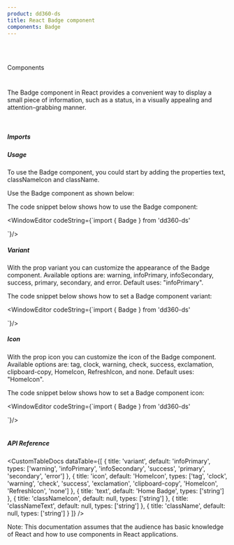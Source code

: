 ```yaml
---
product: dd360-ds
title: React Badge component
components: Badge
---
```


<br />
<br />

<Label>Components</Label>

# <HeaderDocCustom title="Badge" pathUrl="images-avatar--with-image" />

The Badge component in React provides a convenient way to display a small piece of information, such as a status, in a visually appealing and attention-grabbing manner.

<br />

##### <span name="floating-nav">Imports</span>

<WindowEditor codeString="import { Badge } from 'dd360-ds'" />

##### <span name="floating-nav">Usage</span>

To use the Badge component, you could start by adding the properties text, classNameIcon and className.

Use the Badge component as shown below:

<Playground>
  <Badge text="Hello world" classNameIcon='w-4' className='p-1' />
</Playground>

The code snippet below shows how to use the Badge component:

<WindowEditor
    codeString={`import { Badge } from 'dd360-ds'

 <Badge text="Hello world"/>
`}/>

<br />

##### <span name="floating-nav">Variant</span>

With the prop variant you can customize the appearance of the Badge component. Available options are: warning, infoPrimary, infoSecondary, success, primary, secondary, and error. Default uses: "infoPrimary".

<Playground className="flex flex-col gap-y-2">
    <Badge text="Hello world" classNameIcon='w-4' className='p-1 text-gray-500' variant="warning"/>
    <Badge text="Hello world" classNameIcon='w-4' className='p-1 text-gray-500' variant="infoPrimary"/>
    <Badge text="Hello world" classNameIcon='w-4' className='p-1 text-gray-500' variant="infoSecondary"/>
    <Badge text="Hello world" classNameIcon='w-4' className='p-1 text-gray-500' variant="success"/>
    <Badge text="Hello world" classNameIcon='w-4' className='p-1 text-gray-500' variant="primary"/>
    <Badge text="Hello world" classNameIcon='w-4' className='p-1 text-gray-500' variant="secondary"/>
    <Badge text="Hello world" classNameIcon='w-4' className='p-1 text-gray-500' variant="error"/>
</Playground>

The code snippet below shows how to set a Badge component variant:

<WindowEditor
    codeString={`import { Badge } from 'dd360-ds'

<Badge text="Hello world" classNameIcon='w-4' className='p-1 text-gray-500' variant="warning"/>
<Badge text="Hello world" classNameIcon='w-4' className='p-1 text-gray-500' variant="infoPrimary"/>
<Badge text="Hello world" classNameIcon='w-4' className='p-1 text-gray-500' variant="infoSecondary"/>
<Badge text="Hello world" classNameIcon='w-4' className='p-1 text-gray-500' variant="success"/>
<Badge text="Hello world" classNameIcon='w-4' className='p-1 text-gray-500' variant="primary"/>
<Badge text="Hello world" classNameIcon='w-4' className='p-1 text-gray-500' variant="secondary"/>
<Badge text="Hello world" classNameIcon='w-4' className='p-1 text-gray-500' variant="error"/>
`}/>

<br />

##### <span name="floating-nav">Icon</span>

With the prop icon you can customize the icon of the Badge component. Available options are: tag, clock, warning, check, success, exclamation, clipboard-copy, HomeIcon, RefreshIcon, and none. Default uses: "HomeIcon".

<Playground className="flex flex-col gap-y-2">
    <Badge text="tag" classNameIcon='w-4' className='p-1 text-gray-500' icon="tag"/>
    <Badge text="clock" classNameIcon='w-4' className='p-1 text-gray-500' icon="clock"/>
    <Badge text="warning" classNameIcon='w-4' className='p-1 text-gray-500' icon="warning"/>
    <Badge text="check" classNameIcon='w-4' className='p-1 text-gray-500' icon="check"/>
    <Badge text="success" classNameIcon='w-4' className='p-1 text-gray-500' icon="success"/>
    <Badge text="exclamation" classNameIcon='w-4' className='p-1 text-gray-500' icon="exclamation"/>
    <Badge text="clipboard-copy" classNameIcon='w-4' className='p-1 text-gray-500' icon="clipboard-copy"/>
    <Badge text="HomeIcon" classNameIcon='w-4' className='p-1 text-gray-500' icon="HomeIcon"/>
    <Badge text="RefreshIcon" classNameIcon='w-4' className='p-1 text-gray-500' icon="RefreshIcon"/>
    <Badge text="none" classNameIcon='w-4' className='p-1 text-gray-500' icon="none"/>
</Playground>

The code snippet below shows how to set a Badge component icon:

<WindowEditor
    codeString={`import { Badge } from 'dd360-ds'

<Badge text="tag" classNameIcon='w-4' className='p-1 text-gray-500' icon="tag"/>
<Badge text="clock" classNameIcon='w-4' className='p-1 text-gray-500' icon="clock"/>
<Badge text="warning" classNameIcon='w-4' className='p-1 text-gray-500' icon="warning"/>
<Badge text="check" classNameIcon='w-4' className='p-1 text-gray-500' icon="check"/>
<Badge text="success" classNameIcon='w-4' className='p-1 text-gray-500' icon="success"/>
<Badge text="exclamation" classNameIcon='w-4' className='p-1 text-gray-500' icon="exclamation"/>
<Badge text="clipboard-copy" classNameIcon='w-4' className='p-1 text-gray-500' icon="clipboard-copy"/>
<Badge text="HomeIcon" classNameIcon='w-4' className='p-1 text-gray-500' icon="HomeIcon"/>
<Badge text="RefreshIcon" classNameIcon='w-4' className='p-1 text-gray-500' icon="RefreshIcon"/>
<Badge text="none" classNameIcon='w-4' className='p-1 text-gray-500' icon="none"/>
`}/>

<br />
<br />

##### <span name="floating-nav">API Reference</span>

<CustomTableDocs
  dataTable={[
    { title: 'variant', default: 'infoPrimary', types: ['warning', 'infoPrimary', 'infoSecondary', 'success', 'primary', 'secondary', 'error'] },
    { title: 'icon', default: 'HomeIcon', types: ['tag', 'clock', 'warning', 'check', 'success', 'exclamation', 'clipboard-copy', 'HomeIcon', 'RefreshIcon', 'none'] },
    { title: 'text', default: 'Home Badge', types: ['string'] },
    { title: 'classNameIcon', default: null, types: ['string'] },
    { title: 'classNameText', default: null, types: ['string'] },
    { title: 'className', default: null, types: ['string'] }
  ]}
/>

Note: This documentation assumes that the audience has basic knowledge of React
and how to use components in React applications.

<BackAndForwardController />